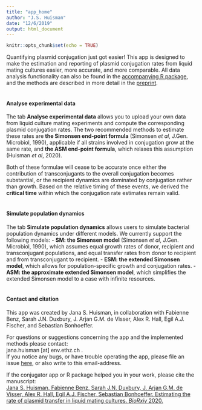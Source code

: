 ```yaml
---
title: "app_home"
author: "J.S. Huisman"
date: "12/6/2019"
output: html_document
---
```


```r
knitr::opts_chunk$set(echo = TRUE)
```

Quantifying plasmid conjugation just got easier! This app is designed to make the estimation and reporting of plasmid conjugation rates from liquid mating cultures easier, more accurate, and more comparable. All data analysis functionality can also be found in the [accompanying R package](https://github.com/JSHuisman/conjugator), and the methods are described in more detail in the [preprint](https://www.biorxiv.org/content/10.1101/2020.03.09.980862v1). 
<br/>
<br/>

#### Analyse experimental data
The tab **Analyse experimental data** allows you to upload your own data from liquid culture mating experiments and compute the corresponding plasmid conjugation rates. The two recommended methods to estimate these rates are **the Simonsen end-point formula** (Simonsen *et al*, J.Gen. Microbiol, 1990), applicable if all strains involved in conjugation grow at the same rate, and **the ASM end-point formula**, which relaxes this assumption (Huisman *et al*, 2020). 

Both of these formulae will cease to be accurate once either the contribution of transconjugants to the overall conjugation becomes substantial, or the recipient dynamics are dominated by conjugation rather than growth. Based on the relative timing of these events, we derived the **critical time** within which the conjugation rate estimates remain valid. 
<br/>
<br/>

#### Simulate population dynamics 
The tab **Simulate population dynamics** allows users to simulate bacterial population dynamics under different models.
We currently support the following models:
- **SM: the Simonsen model** (Simonsen *et al*, J.Gen. Microbiol, 1990), which assumes equal growth rates of donor, recipient and transconjugant populations, and equal transfer rates from donor to recipient and from transconjugant to recipient.
- **ESM: the extended Simonsen model**, which allows for population-specific growth and conjugation rates.
- **ASM: the approximate extended Simonsen model**, which simplifies the extended Simonsen model to a case with infinite resources.
<br/>
<br/>

#### Contact and citation 
This app was created by Jana S. Huisman, in collaboration with Fabienne Benz, Sarah J.N. Duxbury, J. Arjan G.M. de Visser, Alex R. Hall, Egil A.J. Fischer, and Sebastian Bonhoeffer.

For questions or suggestions concerning the app and the implemented methods please contact:<br/> jana.huisman [at] env.ethz.ch .<br/> If you notice any bugs, or have trouble operating the app, please file an issue [here](https://github.com/JSHuisman/conjugator_shiny), or also write to this email-address.

If the conjugator app or R package helped you in your work, please cite the manuscript:<br/>
[Jana S. Huisman, Fabienne Benz, Sarah J.N. Duxbury, J. Arjan G.M. de Visser, Alex R. Hall, Egil A.J. Fischer, Sebastian Bonhoeffer. Estimating the rate of plasmid transfer in liquid mating cultures. *BioRxiv* 2020.](https://www.biorxiv.org/content/10.1101/2020.03.09.980862v1)
